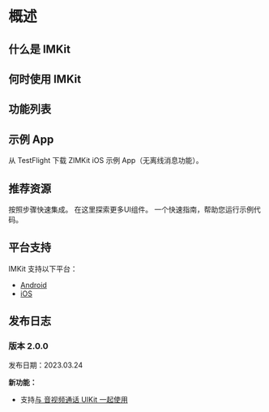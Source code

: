 # 概述

## 什么是 IMKit


<ZIMKitOverviewIntro />

## 何时使用 IMKit


<ZIMKitOverviewWhenToUse inAppChatSDKHref="https://doc-zh.zego.im/article/11587"/>

## 功能列表


<ZIMKitOverviewEmbeddedFeatures />

## 示例 App

<CardGroup cols={2}>
<Card title="TestFlight" href="https://testflight.apple.com/join/KRhLLq7V"  target="_blank">
  从 TestFlight 下载 ZIMKit iOS 示例 App（无离线消息功能）。
</Card>
</CardGroup>

## 推荐资源

<CardGroup cols={2}>
  
  <Card title="快速开始" href="./02-Quick start.mdx">
    按照步骤快速集成。
  </Card>

  <Card title="组件概述" href="./03-UI components/01-Overview.mdx">
    在这里探索更多UI组件。
  </Card>

  <Card title="运行示例代码" href="https://github.com/ZEGOCLOUD/zego_inapp_chat_uikit_example_ios" target="_blank">
    一个快速指南，帮助您运行示例代码。
  </Card>

</CardGroup>


## 平台支持

IMKit 支持以下平台：

- [Android](https://doc-zh.zego.im/in-app-chat-kit-android/overview)
- [iOS](https://doc-zh.zego.im/in-app-chat-kit-ios/overview) 

## 发布日志

<Accordion title="点击这里了解更多" defaultOpen="false">

### 版本 2.0.0

发布日期：2023.03.24

**新功能：**

- 支持[与 音视频通话 UIKit 一起使用](./04-Advanced%20features/01-Use%20in%20conjunction%20with%20Call%20Kit.mdx)

</Accordion>
